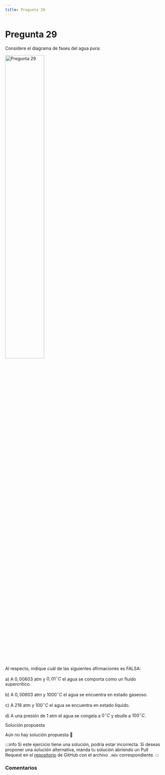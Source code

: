```yaml
---
title: Pregunta 29
---
```



# Pregunta 29

Considere el diagrama de fases del agua pura:

<Image
  src="science/chemistry/exercises/2024-2/p29/image.png"
  alt="Pregunta 29"
  width="50%"
/>

Al respecto, indique cuál de las siguientes afirmaciones es FALSA:

a) A $0,00603$ atm y $0,01^\circ C$ el agua se comporta como un fluido supercrítico.

b) A $0,00603$ atm y $1000^\circ C$ el agua se encuentra en estado gaseoso.

c) A 218 atm y $100^\circ C$ el agua se encuentra en estado líquido.

d) A una presión de 1 atm el agua se congela a $0^\circ C$ y ebulle a $100^\circ C$.

<MDXDetails>
<summary>Solución propuesta</summary>

Aún no hay solución propuesta 🥲

:::info
Si este ejercicio tiene una solución, podría estar incorrecta. Si deseas proponer una solución alternativa, manda tu solución abriendo
un Pull Request en el [repositorio](https://github.com/crow-rojas/apuntes-fundamentals/pulls) de GitHub con el archivo
`.mdx` correspondiente.
:::

</MDXDetails>

### Comentarios

<Disqus
  url="https://crow-rojas.github.io/apuntes-fundamentals/docs/science/chemistry/exercises/2024-2/p29"
  identifier="docs/science/chemistry/exercises/2024-2/p29"
  title="2024-2 Quimica - Pregunta 29"
/>
